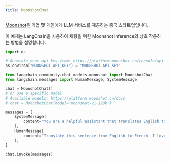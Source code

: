 ```yaml
---
title: MoonshotChat
---
```


[Moonshot](https://platform.moonshot.cn/)은 기업 및 개인에게 LLM 서비스를 제공하는 중국 스타트업입니다.

이 예제는 LangChain을 사용하여 채팅을 위한 Moonshot Inference와 상호 작용하는 방법을 설명합니다.

```python
import os

# Generate your api key from: https://platform.moonshot.cn/console/api-keys
os.environ["MOONSHOT_API_KEY"] = "MOONSHOT_API_KEY"
```

```python
from langchain_community.chat_models.moonshot import MoonshotChat
from langchain.messages import HumanMessage, SystemMessage
```

```python
chat = MoonshotChat()
# or use a specific model
# Available models: https://platform.moonshot.cn/docs
# chat = MoonshotChat(model="moonshot-v1-128k")
```

```python
messages = [
    SystemMessage(
        content="You are a helpful assistant that translates English to French."
    ),
    HumanMessage(
        content="Translate this sentence from English to French. I love programming."
    ),
]

chat.invoke(messages)
```
